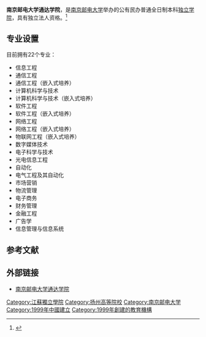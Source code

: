 {{高校
| name = 南京邮电大学通达学院
| image =
| logo =
| motto =
| rector =杜忠顺
| type = [[独立学院|独立学院]]
| established =1999年
| location = [[中华人民共和国|中华人民共和国]][[江苏省|江苏省]][[扬州市|扬州市]]
| students = 7600人
| staff =400余人
| campus =
| address = 邗江区润扬南路33号
| telephone = 025-83535599
| area =
| sports =
| website = http://tdxy.njupt.edu.cn
}}
'''南京邮电大学通达学院'''，是[[南京邮电大学|南京邮电大学]]举办的公有民办普通全日制本科[[独立学院|独立学院]]，具有独立法人资格。<ref>{{Cite web |url=http://tdxy.njupt.edu.cn/31/2010618115119.htm |title=南京邮电大学通达学院：学院简介 |accessdate=2010-09-25 |archive-date=2010-09-14 |archive-url=https://web.archive.org/web/20100914072057/http://tdxy.njupt.edu.cn/31/2010618115119.htm |dead-url=yes }}</ref>

== 专业设置 ==
目前拥有22个专业：
* 信息工程
* 通信工程
* 通信工程（嵌入式培养）
* 计算机科学与技术
* 计算机科学与技术（嵌入式培养）
* 软件工程
* 软件工程（嵌入式培养）
* 网络工程
* 网络工程（嵌入式培养）
* 物联网工程（嵌入式培养）
* 数字媒体技术
* 电子科学与技术
* 光电信息工程
* 自动化
* 电气工程及其自动化
* 市场营销
* 物流管理
* 电子商务
* 财务管理
* 金融工程
* 广告学
* 信息管理与信息系统

== 参考文献 ==
{{reflist}}
== 外部链接 ==
* [https://web.archive.org/web/20120505051903/http://tdxy.njupt.edu.cn/ 南京邮电大学通达学院]

{{Univ-stub}}

{{江苏高等院校|nocat}}
{{独立学院}}
{{扬州|state=autocollapse}}
[[Category:江蘇獨立學院|Category:江蘇獨立學院]]
[[Category:扬州高等院校|Category:扬州高等院校]]
[[Category:南京邮电大学|Category:南京邮电大学]]
[[Category:1999年中國建立|Category:1999年中國建立]]
[[Category:1999年創建的教育機構|Category:1999年創建的教育機構]]